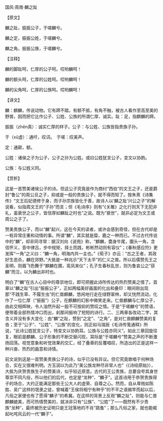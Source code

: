 

国风·周南·麟之趾

【原文】

麟之趾，振振公子，于嗟麟兮。

麟之定，振振公姓，于嗟麟兮。

麟之角，振振公族，于嗟麟兮。

【注释】

麟的脚趾呵，仁厚的公子呵。哎哟麟呵！

麟的额头呵，仁厚的公姓呵。哎哟麟呵！

麟的尖角呵，仁厚的公族呵。哎哟麟呵！

【译文】

麟：麒麟，传说动物。它有蹄不踏，有额不抵，有角不触，被古人看作至高至美的野兽，因而把它比作公子、公姓、公族的所谓仁厚、诚实。趾：足，指麒麟的蹄。

振振（zhēn真）：诚实仁厚的样子。公子：与公姓、公族皆指贵族子孙。

于（xū虚）：通吁，叹词。　于嗟：叹美声。

定：通颠，额。

公姓：诸侯之子为公子，公子之孙为公姓。或曰公姓犹言公子，变文以协韵。

公族：与公姓义同。

【赏析】

这是一首赞美诸侯公子的诗。但这公子究竟是作为商纣“西伯”的文王之子，还是爵封“鲁公”的周公旦之子，抑或是一般的贵族公子，就不得而知了。按朱熹《诗集传》“文王后妃德修于身，而子孙宗族皆化于善，故诗人以‘麟之趾’兴公之子”的解说看，似指周文王的“子孙”而言；但《毛诗序》则有“《关雎》之化行则天下无犯非礼，虽衰世之公子，皆信厚如麟趾之时也”之说。既为“衰世”，就非必定为文王或周公之子了。

赞美贵族公子，而以“麟”起兴，这在今天的读者，或许会感到奇怪，但在古代却是一桩异常庄重和动情的事。所谓“麟”，其实就是糜，鹿之一种而已。不过古代传说中的“麟”，却非同寻常：据汉刘向《说苑》称，“麒麟，麕身牛尾，圜头一角，含信怀义，音中律吕，步中规矩，择土而践，彬彬然动则有容仪”；《春秋感应符》更发挥“一角”之义曰：“麟一角，明海内共一主也。”《荀子》亦云：“古之王者，其政好生恶杀，麟在郊野。”大抵是一种兆示“天下太平”的仁义之兽。所以后儒赞先王之圣明，则眉飞色舞于“麒麟在圃，鸾凤来仪”；孔子生春秋乱世，则为鲁哀公之“获麟”而泣，以为麟出非时也。

明白了“麟”在古人心目中的尊崇地位，即可把握此诗所传达的热烈赞美之情了。首章以“麟之趾”引出“振振公子”，正如两幅美好画面的化出和叠印：眼间刚出现那“不践生草、不履生虫”的仁兽麒麟，悠闲地行走在绿野翠林，却又恍然流动，化作了一位仁厚（“振振”）公子，在麒麟的幻影中微笑走来。仁兽麒麟与仁厚公子，由此交相辉映，令人油然升起一股不可按抑的赞叹之情。于是“于嗟麟兮”的赞语，便带着全部热情冲口而出，刹那间振响了短短的诗行。二、三两章各改动二字，其含义并没有多大变化：由“麟”之趾，赞到“之定”、“之角”，是对仁兽麒麟赞美的复沓；至于“公子”、“公姓”、“公族”的变化，则正如马瑞辰《毛诗传笺通释》所说，“此诗公姓犹言公子，特变文以协韵耳。公族与公姓亦同义”。如此三章回旋往复，眼前是麒麟、公子形象的不断交替闪现，耳际是“于嗟麟兮”赞美之声的不断激扬回荡。视觉意象和听觉效果的交汇，经了叠章的反覆唱叹，所造出的正是这样一种兴奋、热烈的画意和诗情。

前文说到这是一首赞美贵族公子的诗，似乎已没有异议。但它究竟歌唱于何种场合，实在又很难判明。方玉润以为此乃“美公族龙种尽非常人也”（《诗经原始》），大抵为庆贺贵族生子的赞美诗，似乎较近原意。古代的王公贵族，总要自夸其身世尊崇不同凡俗，所以他们的后代，也定是“龙种”、“麟子”。这首诗用于恭贺贵族得子的场合，大约正能满足那些王公大人的虚荣、自尊之心。然而，自从卑贱如陈胜、吴广这样的氓隶之徒，曾喊着“王侯将相宁有种乎”的不平之语揭竿而起以后，凡俗之家便也有了愿得“麟子”的希冀。在这样的背景上反观“麟之趾”，则能与仁兽麒麟媲美，而可热情赞美的，就决非只有“公族”、“公姓”了——既然有不少贵族“龙种”，最终被历史证明只是王冠落地的不肖“跳蚤”；那么凡俗之家，就也能崛起叱咤风云的一代“麟子”。

